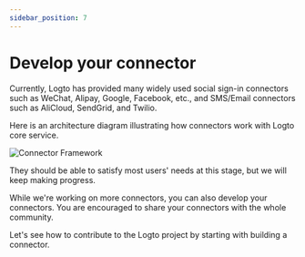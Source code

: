 ```yaml
---
sidebar_position: 7
---
```


# Develop your connector

Currently, Logto has provided many widely used social sign-in connectors such as WeChat, Alipay, Google, Facebook, etc., and SMS/Email connectors such as AliCloud, SendGrid, and Twilio.

Here is an architecture diagram illustrating how connectors work with Logto core service.

![Connector Framework](./assets/logto-connector-framework.png)

They should be able to satisfy most users' needs at this stage, but we will keep making progress.

While we're working on more connectors, you can also develop your connectors. You are encouraged to share your connectors with the whole community.

Let's see how to contribute to the Logto project by starting with building a connector.
